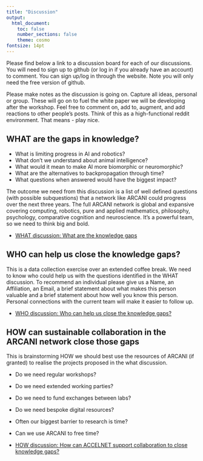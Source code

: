 ```yaml
---
title: "Discussion"
output:
  html_document:
    toc: false
    number_sections: false
    theme: cosmo
fontsize: 14pt
---
```


Please find below a link to a discussion board for each of
our discussions. You will need to sign up to github (or log
in if you already have an account) to comment.  You can sign
up/log in through the website. Note you will only need the
free version of github.  

Please make notes as the discussion is going on. Capture all
ideas, personal or group. These will go on to fuel the white
paper we will be developing after the workshop. Feel free to
comment on, add to, augment, and add reactions to other
people’s posts. Think of this as a high-functional reddit
environment. That means - play nice. 

## WHAT are the gaps in knowledge? 

- What is limiting progress in AI and robotics?  
- What don’t we understand about animal intelligence? 
- What would it mean to make AI more biomorphic or neuromorphic?  
- What are the alternatives to backpropagation through time?  
- What questions when answered would have the biggest impact?

The outcome we need from this discussion is a list of well
defined questions (with possible subquestions) that a
network like ARCANI could progress over the next three
years. The full ARCANI network is global and expansive
covering computing, robotics, pure and applied mathematics,
philosophy, psychology, comparative cognition and
neuroscience. It’s a powerful team, so we need to think big
and bold.

* <a href="https://github.com/crossley/ARCANI/issues/2" target="_blank">WHAT discussion: What are the knowledge gaps</a>


## WHO can help us close the knowledge gaps?

This is a data collection exercise over an extended coffee
break.  We need to know who could help us with the questions
identified in the WHAT discussion. To recommend an
individual please give us a Name, an Affiliation, an Email,
a brief statement about what makes this person valuable and
a brief statement about how well you know this person.
Personal connections with the current team will make it
easier to follow up. 

* <a href="https://github.com/crossley/ARCANI/issues/3" target="_blank">WHO discussion: Who can help us close the knowledge gaps?</a>


## HOW can sustainable collaboration in the ARCANI network close those gaps

This is brainstorming HOW we should best use the resources
of ARCANI (if granted) to realise the projects proposed in
the what discussion.  

- Do we need regular workshops? 
- Do we need extended working parties? 
- Do we need to fund exchanges between labs? 
- Do we need bespoke digital resources? 
- Often our biggest barrier to research is time? 
- Can we use ARCANI to free time? 

* <a href="https://github.com/crossley/ARCANI/issues/4" target="_black"> HOW discussion: How can ACCELNET support collaboration to close knowledge gaps?</a>
